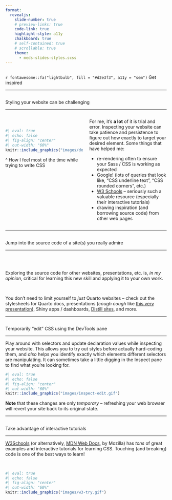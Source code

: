 ```yaml
---
format: 
  revealjs:
    slide-number: true
    # preview-links: true
    code-link: true
    highlight-style: a11y
    chalkboard: true
    # self-contained: true
    # scrollable: true
    theme: 
      - meds-slides-styles.scss
---
```


##  {#get-inspired data-menu-title="Get inspired" background="#053660"}

<div class="page-center">
<div class="custom-subtitle">`r fontawesome::fa("lightbulb", fill = "#d2e3f3", a11y = "sem")` Get inspired</div>
</div>

---

##  {#styling-challenges data-menu-title="Styling = lots of trial & error"}

[Styling your website can be challenging]{.slide-title}

<hr>

:::: {.columns}

::: {.column width="50%"}

<br>

```r
#| eval: true 
#| echo: false
#| fig-align: "center"
#| out-width: "60%" 
knitr::include_graphics("images/dont-know.gif")
```

::: {.body-text-s .gray-text .center-text .topbr}
^ How I feel most of the time while trying to write CSS
:::

:::

::: {.column width="50%"}

::: {.body-text}
For me, it’s **a lot** of it is trial and error. Inspecting your website can take patience and persistence to figure out how exactly to target your desired element. Some things that have helped me:
<!-- ...and honestly, ***a lot*** of it is trial and error. Inspecting (*reminder: right-click on an element in your website preview and choose "Inspect"*) your website can take patience and persistence to figure out how exactly to target your desired element. -->
:::

::: incremental
::: {.body-text}
- re-rendering often to ensure your Sass / CSS is working as expected
- Google! (lots of queries that look like, “CSS underline text”, “CSS rounded corners”, etc.)
- [W3 Schools](https://www.w3schools.com/css/default.asp){target="_blank"} – seriously such a valuable resource (especially their interactive tutorials)
- drawing inspiration (and borrowing source code) from other web pages
:::
:::

:::

::::

---

##  {#learn-from-others data-menu-title="Learn from others"}

[Jump into the source code of a site(s) you really admire]{.slide-title2}

<hr>

<br>
<br>

::: {.center-text .body-text-m}
Exploring the source code for other websites, presentations, etc. is, *in my opinion*, critical for learning this new skill and applying it to your own work.
:::

<br>

::: {.center-text .body-text-m}
You don't need to limit yourself to *just* Quarto websites -- check out the stylesheets for Quarto docs, presentations (*cough cough* like [this very presentation](https://github.com/UCSB-MEDS/customizing-quarto-websites){target="_blank"}), Shiny apps / dashboards, [Distill sites](https://distillery.rbind.io/){target="_blank"}, and more.
:::

<!-- ##  {#look-at-other-sites data-menu-title="Look at other websites"} -->

<!-- [Check out source code (specifically the stylesheets) of other sites]{.slide-title2} -->

<!-- <hr> -->

<!-- . . .  -->

<!-- ::: {.body-text .topbr .bottombr} -->
<!-- **{{< fa angle-right >}}** Learn from others! Exploring the source code for other websites, presentations, etc. is, in my opinion, critical for learning this new skill and applying it to your own work. -->
<!-- ::: -->

<!-- . . .  -->

<!-- ::: {.body-text .topbr .bottombr} -->
<!-- **{{< fa angle-right >}}** More and more Quarto websites are popping up all the time -- Twitter is (or at least was...) a great spot to find folks sharing their sites (I'll never stop obsessing over [Maya Gans' Quarto site](https://maya.rbind.io/)). You can also explore the source code and stylesheets for Quarto presentations (*cough cough,* like [this very presentation](https://github.com/UCSB-MEDS/customizing-quarto-websites)), books, and more. **My approach for getting started:** Find a page element that you like and look at the HTML. Identify the HTML tag (e.g. `<h1>`) and if it has any additional selectors (e.g. class or ID selectors). Head over to the stylesheet and search for any relevant selectors to see how they were created. -->
<!-- ::: -->

<!-- . . .  -->

<!-- ::: {.body-text .topbr .bottombr} -->
<!-- **{{< fa angle-right >}}** And don't limit yourself to Quarto sites! Check out [The Distillery Showcase](https://distillery.rbind.io/), which links to a long list of websites built with R's `{distill}` package (**Note:** the `{distill}` framework *is* a bit different -- when exploring `.css` files, look for CSS selectors beneath the section `/*-- Additional custom styles --*/`). -->
<!-- ::: -->

---

##  {#inspect-edit data-menu-title="'Edit' while you Inspect"}

[Temporarily "edit" CSS using the DevTools pane]{.slide-title2}

<hr>

::: {.body-text-s}
Play around with selectors and update declaration values while inspecting your website. This allows you to try out styles before actually hard-coding them, and *also* helps you identify exactly which elements different selectors are manipulating. It can sometimes take a little digging in the Inspect pane to find what you're looking for.
:::

```r
#| eval: true 
#| echo: false
#| fig-align: "center"
#| out-width: "60%" 
knitr::include_graphics("images/inspect-edit.gif")
```

::: {.footer}
**Note** that these changes are only *temporary* -- refreshing your web browser will revert your site back to its original state.
:::

---

##  {#interactive-tutorials data-menu-title="Interactive tutorials"}

[Take advantage of interactive tutorials]{.slide-title}

<hr>

::: {.body-text .bottombr}
[W3Schools](https://www.w3schools.com/css/default.asp){target="_blank"} (or alternatively, [MDN Web Docs](https://developer.mozilla.org/en-US/docs/Web/CSS){target="_blank"}, by Mozilla) has *tons* of great examples and interactive tutorials for learning CSS. Touching (and breaking) code is one of the best ways to learn!
:::

<br>

```r
#| eval: true 
#| echo: false
#| fig-align: "center"
#| out-width: "60%" 
knitr::include_graphics("images/w3-try.gif")
```
